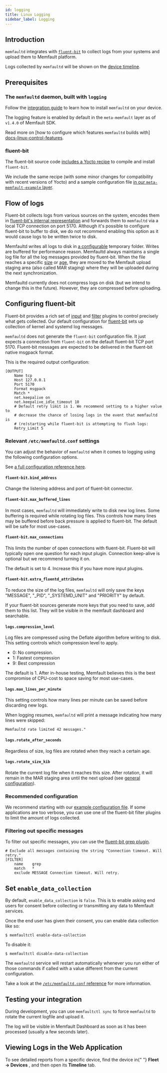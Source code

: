 ```yaml
---
id: logging
title: Linux Logging
sidebar_label: Logging
---
```



## Introduction

`memfaultd` integrates with [`fluent-bit`][fluent-bit-homepage] to collect logs
from your systems and upload them to Memfault platform.

Logs collected by `memfaultd` will be shown on the [device
timeline][docs-timeline].

[fluent-bit-homepage]: https://www.fluentbit.io

## Prerequisites

### The `memfaultd` daemon, built with `logging`

Follow the [integration guide][docs-linux-integration] to learn how to install
`memfaultd` on your device.

The logging feature is enabled by default in the `meta-memfault` layer as of
`v1.4.0` of Memfault SDK.

Read more on [how to configure which features `memfaultd` builds with]
[docs-linux-control-features].

[example-enable-logging]:
  https://github.com/memfault/memfault-linux-sdk/blob/-/meta-memfault-example/recipes-memfault/memfaultd/memfaultd.bbappend

### fluent-bit

The fluent-bit source code [includes a Yocto recipe][fluent-bit-recipe] to
compile and install `fluent-bit`.

We include the same recipe (with some minor changes for compatibility with
recent versions of Yocto) and a sample configuration file [in our
`meta-memfault-example` layer][fluent-bit-recipe-memfault].

[fluent-bit-recipe]:
  https://github.com/fluent/fluent-bit/blob/v2.0.9/fluent-bit_2.0.9.bb
[fluent-bit-recipe-memfault]:
  https://github.com/memfault/memfault-linux-sdk/blob/-/meta-memfault-example/recipes-extended/fluent-bit

## Flow of logs

Fluent-bit collects logs from various sources on the system, encodes them in
[fluent-bit's internal representation][fluent-bit-key-concepts] and forwards
them to `memfaultd` via a local TCP connection on port 5170. Although it's
possible to configure fluent-bit to buffer to disk, we do not recommend enabling
this option as it would cause logs to be written twice to disk.

Memfaultd writes all logs to disk in [a configurable](#logstmp_folder) temporary
folder. Writes are buffered for performance reason. Memfaultd always maintains a
single log file for all the log messages provided by fluent-bit. When the file
reaches a specific [size](#logsrotate_size_kib) or
[age](#logsrotate_after_seconds), they are moved to the Memfault upload staging
area (also called MAR staging) where they will be uploaded during the next
synchronization.

Memfaultd currently does not compress logs on disk (but we intend to change this
in the future). However, they are compressed before uploading.

[fluent-bit-key-concepts]:
  https://docs.fluentbit.io/manual/concepts/key-concepts

## Configuring fluent-bit

Fluent-bit provides a rich set of [input][fluent-bit-inputs] and
[filter][fluent-bit-filters] plugins to control precisely what gets collected.
Our default configuration for [fluent-bit][fluent-bit-default-conf] sets up
collection of kernel and systemd log messages.

`memfaultd` does not generate the `fluent-bit` configuration file. It just
expects a connection from `fluent-bit` on the default fluent-bit TCP port 5170.
Fluent-bit messages are expected to be delivered in the fluent-bit native
msgpack format.

This is the required output configuration:

```
[OUTPUT]
	Name tcp
	Host 127.0.0.1
	Port 5170
	Format msgpack
	Match *
	net.keepalive on
	net.keepalive_idle_timeout 10
	# Default retry limit is 1. We recommend setting to a higher value to
	# decrease the chance of losing logs in the event that memfaultd is
	# (re)starting while fluent-bit is attempting to flush logs:
	Retry_Limit 5
```

[fluent-bit-inputs]: https://docs.fluentbit.io/manual/pipeline/inputs
[fluent-bit-filters]: https://docs.fluentbit.io/manual/pipeline/filters
[fluent-bit-default-conf]:
  https://github.com/memfault/memfault-linux-sdk/blob/-/meta-memfault-example/recipes-extended/fluent-bit/files/fluent-bit.conf

### Relevant `/etc/memfaultd.conf` settings

You can adjust the behavior of `memfaultd` when it comes to logging using the
following configuration options.

See [a full configuration reference here][docs-configuration].

#### `fluent-bit.bind_address`

Change the listening address and port of fluent-bit connector.

#### `fluent-bit.max_buffered_lines`

In most cases, `memfaultd` will immediately write to disk new log lines. Some
buffering is required while rotating log files. This controls how many lines may
be buffered before back pressure is applied to fluent-bit. The default will be
safe for most use-cases.

#### `fluent-bit.max_connections`

This limits the number of open connections with fluent-bit. Fluent-bit will
typically open one question for each input plugin. Connection keep-alive is
optional but we recommend turning it on.

The default is set to 4. Increase this if you have more input plugins.

#### `fluent-bit.extra_fluentd_attributes`

To reduce the size of the log files, `memfaultd` will only save the keys
"MESSAGE", "\_PID", "\_SYSTEMD_UNIT" and "PRIORITY" by default.

If your fluent-bit sources generate more keys that you need to save, add them to
this list. They will be visible in the memfault dashboard and searchable.

#### `logs.compression_level`

Log files are compressed using the Deflate algorithm before writing to disk.
This setting controls which compression level to apply.

- 0: No compression.
- 1: Fastest compression
- 9: Best compression

The default is 1. After in-house testing, Memfault believes this is the best
compromise of CPU-cost to space saving for most use-cases.

#### `logs.max_lines_per_minute`

This setting controls how many lines per minute can be saved before discarding
new logs.

When logging resumes, `memfaultd` will print a message indicating how many lines
were skipped:

```
Memfaultd rate limited 42 messages."
```

#### `logs.rotate_after_seconds`

Regardless of size, log files are rotated when they reach a certain age.

#### `logs.rotate_size_kib`

Rotate the current log file when it reaches this size. After rotation, it will
remain in the MAR staging area until the next upload (see [general
configuration][docs-configuration]).

### Recommended configuration

We recommend starting with our [example configuration
file][fluent-bit-default-conf]. If some applications are too verbose, you can
use one of the fluent-bit filter plugins to limit the amount of logs collected.

### Filtering out specific messages

To filter out specific messages, you can use the [fluent-bit grep
plugin][fluent-bit-grep].

```
# Exclude all messages containing the string "Connection timeout. Will retry."
[FILTER]
    name    grep
    match   *
    exclude MESSAGE Connection timeout. Will retry.
```

[fluent-bit-grep]: https://docs.fluentbit.io/manual/pipeline/filters/grep

## Set `enable_data_collection`

By default, `enable_data_collection` is `false`. This is to enable asking end
users for consent before collecting or transmitting any data to Memfault
services.

Once the end user has given their consent, you can enable data collection like
so:

```shell
$ memfaultctl enable-data-collection
```

To disable it:

```shell
$ memfaultctl disable-data-collection
```

The `memfaultd` service will restart automatically whenever you run either of
those commands if called with a value different from the current configuration.

Take a look at the [`/etc/memfaultd.conf` reference][docs-configuration] for
more information.

## Testing your integration

During development, you can use `memfaultctl sync` to force `memfaultd` to
rotate the current logfile and upload it.

The log will be visible in Memfault Dashboard as soon as it has been processed
(usually a few seconds later).

## Viewing Logs in the Web Application

<p>
  To see detailed reports from a specific device, find the device in{" "}
  <ProjectMagicLink path="/devices">
    <b>Fleet → Devices</b>
  </ProjectMagicLink>
  , and then open its <b>Timeline</b> tab.
</p>

[docs-linux-control-features]:
  /docs/linux/integration-guide#optional-opt-out-of-memfaultd-built-in-features
[docs-linux-integration]: /docs/linux/integration-guide
[docs-configuration]: /docs/linux/reference-memfaultd-configuration
[docs-timeline]: /docs/platform/introduction/#metrics
